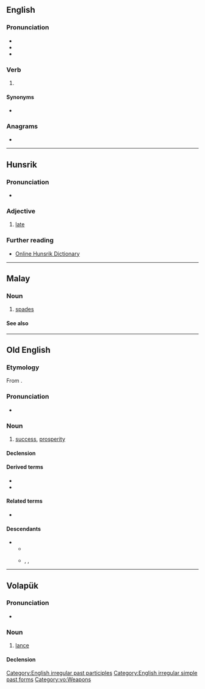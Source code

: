 {{also|spęd}}
==English==

===Pronunciation===
* {{IPA|en|/spɛd/}}
* {{audio|en|En-us-sped.ogg|Audio (US)}}
* {{rhymes|en|ɛd}}

===Verb===
{{head|en|verb form}}

# {{en-past of|speed}}

====Synonyms====
* {{l|en|speeded}}

===Anagrams===
* {{anagrams|en|a=deps|DEPs|EDPs|EPDs|PDEs|PEDs|deps|déps|peds}}

[[Category:English irregular past participles]]
[[Category:English irregular simple past forms]]

----

==Hunsrik==

===Pronunciation===
* {{IPA|hrx|/ʃpet/}}

===Adjective===
{{head|hrx|adjective}}

# [[late]]

===Further reading===
* [https://hunsriqueanoriograndense.wordpress.com/dicionario-werterbuch/ Online Hunsrik Dictionary]

----

==Malay==

===Noun===
{{head|ms|noun}}

# {{lb|ms|card games}} [[spades]] {{gloss|suit}}

====See also====
{{table:suits/ms}}

----

==Old English==

===Etymology===
{{dercat|ang|ine-pro}}
From {{inh|ang|gmw-pro|*spōdi|t=prosperity, success}}.

===Pronunciation===
* {{ang-IPA|spēd}}

===Noun===
{{ang-noun|head=spēd|f}}

# [[success]], [[prosperity]]

====Declension====
{{ang-decl-noun-i-f|spēd}}

====Derived terms====
* {{l|ang|spēdiġ}}
* {{l|ang|wuldorspēd}}

====Related terms====
* {{l|ang|spēdan}}

====Descendants====
* {{desc|enm|spede}}
** {{desc|en|speed}}
** {{desc|sco|sped}}, {{l|sco|spede}}, {{l|sco|speid}}

----

==Volapük==

===Pronunciation===
* {{IPA|vo|/ˈsped/}}

===Noun===
{{vo-noun}}

# [[lance]]

====Declension====
{{vo-decl-noun}}

[[Category:vo:Weapons]]